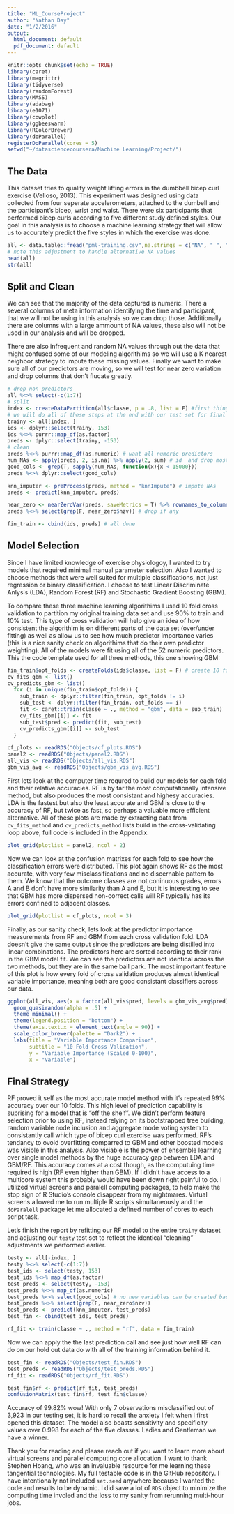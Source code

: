 ```yaml
---
title: "ML_CourseProject"
author: "Nathan Day"
date: "1/2/2016"
output:
  html_document: default
  pdf_document: default
---
```


```r
knitr::opts_chunk$set(echo = TRUE)
library(caret)
library(magrittr)
library(tidyverse)
library(randomForest)
library(MASS)
library(adabag)
library(e1071)
library(cowplot)
library(ggbeeswarm)
library(RColorBrewer)
library(doParallel)
registerDoParallel(cores = 5)
setwd("~/datasciencecoursera/Machine Learning/Project/")
```
## The Data
This dataset tries to qualify weight lifting errors in the dumbbell bicep curl exercise (Velloso, 2013). This experiment was designed using data collected from four seperate accelerometers, attached to the dumbell and the participant's bicep, wrist and waist. There were six participants that performed bicep curls according to five different study defined styles. Our goal in this analysis is to choose a machine learning strategy that will allow us to accurately predict the five styles in which the exercise was done.

```r
all <- data.table::fread("pml-training.csv",na.strings = c("NA", " ", "", "#DIV/0!"))
# note this adjustment to handle alternative NA values
head(all)
str(all)
```

## Split and Clean
We can see that the majority of the data captured is numeric. There a several columns of meta information identifying the time and participant, that we will not be using in this analysis so we can drop those. Additionally there are columns with a large ammount of NA values, these also will not be used in our analysis and will be dropped.

There are also infrequent and random NA values through out the data that might confused some of our modeling algorithims so we will use a K nearest neighbor strategy to impute these missing values. Finally we want to make sure all of our predictors are moving, so we will test for near zero variation and drop columns that don't flucate greatly.

```r
# drop non predictors
all %<>% select(-c(1:7))
# split
index <- createDataPartition(all$classe, p = .8, list = F) #first things first
# we will do all of these steps at the end with our test set for final evaluation
trainy <- all[index, ]
ids <- dplyr::select(trainy, 153)
ids %<>% purrr::map_df(as.factor)
preds <- dplyr::select(trainy, -153)
# clean
preds %<>% purrr::map_df(as.numeric) # want all numeric predictors
num_NAs <- apply(preds, 2, is.na) %>% apply(2, sum) # id  and drop mostly NA columns
good_cols <- grep(T, sapply(num_NAs, function(x){x < 15000})) 
preds %<>% dplyr::select(good_cols)

knn_imputer <- preProcess(preds, method = "knnImpute") # impute NAs
preds <- predict(knn_imputer, preds)

near_zero <- nearZeroVar(preds, saveMetrics = T) %>% rownames_to_column() # test for Near Zero Variation
preds %<>% select(grep(F, near_zero$nzv)) # drop if any

fin_train <- cbind(ids, preds) # all done
```

## Model Selection
Since I have limited knowledge of exercise physiologoy, I wanted to try models that required minimal manual parameter selection. Also I wanted to choose methods that were well suited for multiple classifications, not just regression or binary classification. I choose to test Linear Discriminate Anlysis (LDA), Random Forest (RF) and Stochastic Gradient Boosting (GBM).

To compare these three machine learning algorithims I used 10 fold cross validation to partition my original training data set and use 90% to train and 10% test. This type of cross validation will help give an idea of how consistent the algorithim is on different parts of the data set (over/under fitting) as well as allow us to see how much predictor importance varies (this is a nice sanity check on algorithims that do their own predictor weighting). All of the models were fit using all of the 52 numeric predictors. This the code template used for all three methods, this one showing GBM:
```r
fin_train$opt_folds <- createFolds(ids$classe, list = F) # create 10 folds
cv_fits_gbm <- list()
cv_predicts_gbm <- list()
  for (i in unique(fin_train$opt_folds)) {
    sub_train <- dplyr::filter(fin_train, opt_folds != i)
    sub_test <- dplyr::filter(fin_train, opt_folds == i)
    fit <- caret::train(classe ~ ., method = "gbm", data = sub_train)
    cv_fits_gbm[[i]] <- fit
    sub_test$pred <- predict(fit, sub_test)
    cv_predicts_gbm[[i]] <- sub_test
  }
```


```r
cf_plots <- readRDS("Objects/cf_plots.RDS")
panel2 <- readRDS("Objects/panel2.RDS")
all_vis <- readRDS("Objects/all_vis.RDS")
gbm_vis_avg <- readRDS("Objects/gbm_vis_avg.RDS")
```
First lets look at the computer time requred to build our models for each fold and their relative accuracies. RF is by far the most computationally intensive method, but also produces the most consistant and highesy accuracies. LDA is the fastest but also the least accurate and GBM is close to the accuracy of RF, but twice as fast, so perhaps a valuable more efficient alternative. All of these plots are made by extracting data from `cv_fits_method` and `cv_predicts_method` lists build in the cross-validating loop above, full code is included in the Appendix.

```r
plot_grid(plotlist = panel2, ncol = 2)
```

Now we can look at the confusion matrixes for each fold to see how the classification errors were distributed.  This plot again shows RF as the most accurate, with very few misclassifications and no discernable pattern to them. We know that the outcome classes are not coninuous grades, errors A and B don't have more similarity than A and E, but it is interesting to see that GBM has more dispersed non-correct calls will RF typically has its errors confined to adjacent classes.

```r
plot_grid(plotlist = cf_plots, ncol = 3)
```

Finally, as our sanity check, lets look at the predictor importance measurements from RF and GBM from each cross validation fold. LDA doesn't give the same output since the predictors are being distilled into linear combinations. The predictors here are sorted according to their rank in the GBM model fit. We can see the predictors are not identical across the two methods, but they are in the same ball park. The most important feature of this plot is how every fold of cross validation produces almost identical variable importance, meaning both are good consistant classifiers across our data.

```r
ggplot(all_vis, aes(x = factor(all_vis$pred, levels = gbm_vis_avg$pred), y = Overall, color = method)) +
  geom_quasirandom(alpha = .5) +
  theme_minimal() +
  theme(legend.position = "bottom") +
  theme(axis.text.x = element_text(angle = 90)) +
  scale_color_brewer(palette = "Dark2") +
  labs(title = "Variable Importance Comparison",
       subtitle = "10 Fold Cross Validation",
       y = "Variable Importance (Scaled 0-100)",
       x = "Variable")
```

## Final Strategy
RF proved it self as the most accurate model method with it's repeated 99% accuracy over our 10 folds. This high level of prediction capability is suprising for a model that is "off the shelf". We didn't perform feature selection prior to using RF, instead relying on its bootstrapped tree building, random variable node inclusion and aggregate mode voting system to consistantly call which type of bicep curl exercise was performed. RF's tendancy to ovoid overfitting comparred to GBM and other boosted models was visible in this analysis. Also visiable is the power of ensemble learning over single model methods by the huge accuracy gap between LDA and GBM/RF. This accuracy comes at a cost though, as the computuing time required is high (RF even higher than GBM). If I didn't have access to a multicore system this probably would have been down right painful to do. I utilized virtual screens and paralell computing packages, to help make the stop sign of R Studio's console disappear from my nightmares. Virtual screens allowed me to run multiple R scripts simultaneously and the `doParalell` package let me allocated a defined number of cores to each script task.

Let's finish the report by refitting our RF model to the entire `trainy` dataset and adjusting our `testy` test set to reflect the identical "cleaning" adjustments we performed earlier.

```r
testy <- all[-index, ]
testy %<>% select(-c(1:7))
test_ids <- select(testy, 153)
test_ids %<>% map_df(as.factor)
test_preds <- select(testy, -153)
test_preds %<>% map_df(as.numeric)
test_preds %<>% select(good_cols) # no new variables can be created based on testy
test_preds %<>% select(grep(F, near_zero$nzv))
test_preds <- predict(knn_imputer, test_preds)
test_fin <- cbind(test_ids, test_preds)

rf_fit <- train(classe ~ ., method = "rf", data = fin_train)
```

Now we can apply the the last prediction call and see just how well RF can do on our hold out data do with all of the training information behind it. 

```r
test_fin <- readRDS("Objects/test_fin.RDS")
test_preds <- readRDS("Objects/test_preds.RDS")
rf_fit <- readRDS("Objects/rf_fit.RDS")
```

```r
test_fin$rf <- predict(rf_fit, test_preds)
confusionMatrix(test_fin$rf, test_fin$classe)
```


Accuracy of 99.82% wow! With only 7 observations misclassified out of 3,923 in our testing set, it is hard to recall the anxiety I felt when I first opened this dataset. The model also boasts sensitivity and specificity values over 0.998 for each of the five classes. Ladies and Gentleman we have a winner.

Thank you for reading and please reach out if you want to learn more about virtual screens and parallel computing core allocation. I want to thank Stephen Hoang, who was an invaluable resource for me learning these tangential technologies. My full testable code is in the GitHub repository. I have intentionally not included `set.seed` anywhere because I wanted the code and results to be dynamic. I did save a lot of `RDS` object to minimize the computing time involed and the loss to my sanity from rerunning multi-hour jobs. 



